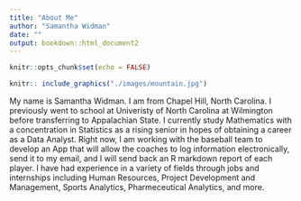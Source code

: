 ```yaml
---
title: "About Me"
author: "Samantha Widman"
date: ""
output: bookdown::html_document2
---
```


```r
knitr::opts_chunk$set(echo = FALSE)
```

```r
knitr:: include_graphics("./images/mountain.jpg")
```


My name is Samantha Widman. I am from Chapel Hill, North Carolina. I previously went to school at Univeristy of North Carolina at Wilmington before transferring to Appalachian State. I currently study Mathematics with a concentration in Statistics as a rising senior in hopes of obtaining a career as a Data Analyst. Right now, I am working with the baseball team to develop an App that will allow the coaches to log information electronically, send it to my email, and I will send back an R markdown report of each player. I have had experience in a variety of fields through jobs and internships including Human Resources, Project Development and Management, Sports Analytics, Pharmeceutical Analytics, and more. 